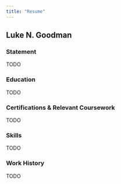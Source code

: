 ```yaml
---
title: "Resume"
---
```

## Luke N. Goodman

### Statement
TODO

### Education
TODO

### Certifications & Relevant Coursework
TODO

### Skills
TODO

### Work History
TODO

